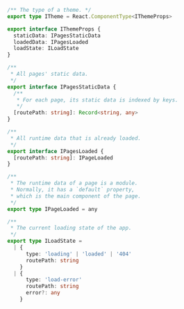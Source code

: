 ```ts
/** The type of a theme. */
export type ITheme = React.ComponentType<IThemeProps>

export interface IThemeProps {
  staticData: IPagesStaticData
  loadedData: IPagesLoaded
  loadState: ILoadState
}

/**
 * All pages' static data.
 */
export interface IPagesStaticData {
  /**
   * For each page, its static data is indexed by keys.
   */
  [routePath: string]: Record<string, any>
}

/**
 * All runtime data that is already loaded.
 */
export interface IPagesLoaded {
  [routePath: string]: IPageLoaded
}

/**
 * The runtime data of a page is a module.
 * Normally, it has a `default` property,
 * which is the main component of the page.
 */
export type IPageLoaded = any

/**
 * The current loading state of the app.
 */
export type ILoadState =
  | {
      type: 'loading' | 'loaded' | '404'
      routePath: string
    }
  | {
      type: 'load-error'
      routePath: string
      error?: any
    }
```
